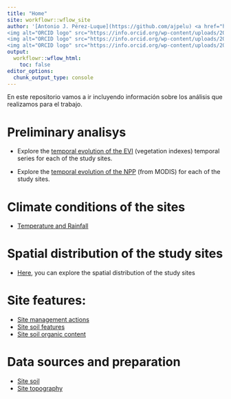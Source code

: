 ```yaml
---
title: "Home"
site: workflowr::wflow_site
author: '[Antonio J. Pérez-Luque](https://github.com/ajpelu) <a href="https://orcid.org/0000-0002-1747-0469" target="orcid.widget">
<img alt="ORCID logo" src="https://info.orcid.org/wp-content/uploads/2019/11/orcid_16x16.png" width="16" height="16" /></a>, Darío Martín-Benito <a href="https://orcid.org/0000-0002-6738-3312" target="orcid.widget">
<img alt="ORCID logo" src="https://info.orcid.org/wp-content/uploads/2019/11/orcid_16x16.png" width="16" height="16" /></a>, Guillermo Gea-Izquierdo  <a href="https://orcid.org/0000-0003-0148-3721" target="orcid.widget">
<img alt="ORCID logo" src="https://info.orcid.org/wp-content/uploads/2019/11/orcid_16x16.png" width="16" height="16" /></a>'
output:
  workflowr::wflow_html:
    toc: false
editor_options:
  chunk_output_type: console
---
```


En este repositorio vamos a ir incluyendo información sobre los análisis que realizamos para el trabajo. 

# Preliminary analisys

- Explore the [temporal evolution of the EVI](temporal_iv_mod13.html) (vegetation indexes) temporal series for each of the study sites. 

- Explore the [temporal evolution of the NPP](temporal_npp_mod17.html) (from MODIS) for each of the study sites.

# Climate conditions of the sites
- [Temperature and Rainfall](climate_analysis.html)

# Spatial distribution of the study sites 

- [Here](https://ajpelu.github.io/adaptamed_dendrospatial/), you can explore the spatial distribution of the study sites 

# Site features:

- [Site management actions](site_management_actions.html)
- [Site soil features](site_soil_analysis.html)
- [Site soil organic content](site_soc.html)

# Data sources and preparation

- [Site soil](site_soil_prepare.html)
- [Site topography](site_topography_prepare.html)


 

